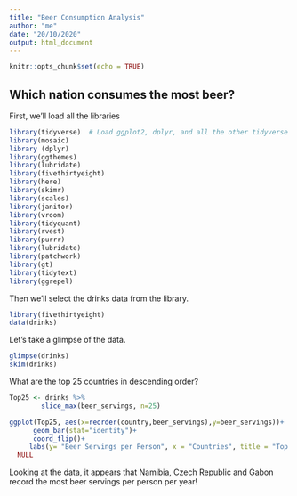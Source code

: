 ```yaml
---
title: "Beer Consumption Analysis"
author: "me"
date: "20/10/2020"
output: html_document
---
```


```r
knitr::opts_chunk$set(echo = TRUE)
```

## Which nation consumes the most beer?

First, we'll load all the libraries

```r
library(tidyverse)  # Load ggplot2, dplyr, and all the other tidyverse packages
library(mosaic)
library (dplyr)
library(ggthemes)
library(lubridate)
library(fivethirtyeight)
library(here)
library(skimr)
library(scales)
library(janitor)
library(vroom)
library(tidyquant)
library(rvest)    
library(purrr)  
library(lubridate)
library(patchwork)
library(gt)
library(tidytext)
library(ggrepel)

```

Then we'll select the drinks data from the library.

```r
library(fivethirtyeight)
data(drinks)


```

Let's take a glimpse of the data. 

```r
glimpse(drinks)
skim(drinks)

```

What are the top 25 countries in descending order? 

```r
Top25 <- drinks %>%
        slice_max(beer_servings, n=25)

ggplot(Top25, aes(x=reorder(country,beer_servings),y=beer_servings))+
      geom_bar(stat="identity")+
      coord_flip()+
     labs(y= "Beer Servings per Person", x = "Countries", title = "Top 25 Beer Consuming Countries")+
  NULL
```

Looking at the data, it appears that Namibia, Czech Republic and Gabon record the most beer servings per person per year! 
